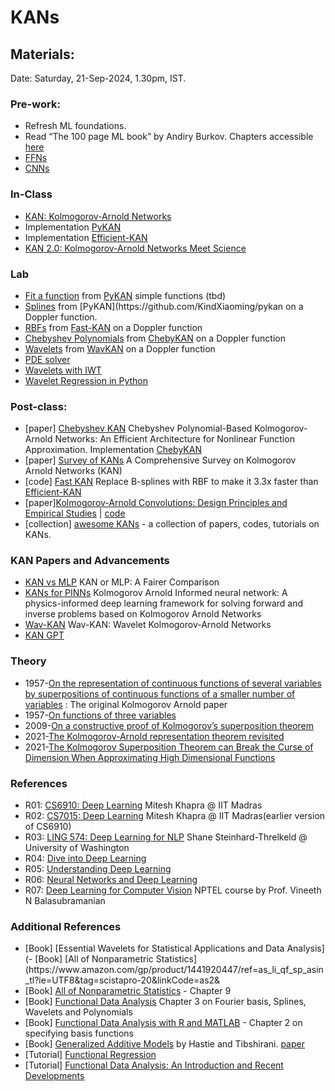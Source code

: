 # KANs {.unnumbered}

## Materials:
Date: Saturday, 21-Sep-2024, 1.30pm, IST.

### Pre-work:

- Refresh ML foundations.
- Read "The 100 page ML book" by Andiry Burkov. Chapters accessible [here](https://themlbook.com/wiki/doku.php)
- [FFNs](./L01.qmd) 
- [CNNs](./L02.qmd) 



### In-Class

- [KAN: Kolmogorov-Arnold Networks](https://arxiv.org/abs/2404.19756)
- Implementation [PyKAN](https://github.com/KindXiaoming/pykan)
- Implementation [Efficient-KAN](https://github.com/Blealtan/efficient-kan)
- [KAN 2.0: Kolmogorov-Arnold Networks Meet Science](https://arxiv.org/abs/2408.10205)

    
### Lab

- [Fit a function](./../notebooks/02-01-KAN-Intro.ipynb) from [PyKAN](https://github.com/KindXiaoming/pykan) simple functions (tbd)
- [Splines](./../notebooks/02-02-KAN-Splines.ipynb) from [PyKAN](https://github.com/KindXiaoming/pykan on a Doppler function. 
- [RBFs](./../notebooks/02-03-KAN-RBFs.ipynb) from [Fast-KAN](https://github.com/ZiyaoLi/fast-kan) on a Doppler function
- [Chebyshev Polynomials](./../notebooks/02-04-KAN-Chebyshev.ipynb) from [ChebyKAN](https://github.com/SynodicMonth/ChebyKAN) on a Doppler function
- [Wavelets](./../notebooks/02-05-KAN-Wavelets.ipynb) from [WavKAN](https://github.com/zavareh1/Wav-KAN) on a Doppler function
- [PDE solver](./../notebooks/02-07-KAN-PDE.ipynb)
- [Wavelets with IWT](./../notebooks/02-06-KAN-PyWavelets.ipynb)
- [Wavelet Regression in Python](https://github.com/jseabold/web-site/blob/master/content/notebooks/wavelet-regression-in-python.ipynb)

### Post-class:

- \[paper\] [Chebyshev KAN](https://arxiv.org/abs/2405.07200v1) Chebyshev Polynomial-Based Kolmogorov-Arnold Networks: An Efficient Architecture for Nonlinear Function Approximation. Implementation [ChebyKAN](https://github.com/SynodicMonth/ChebyKAN) 
- \[paper\] [Survey of KANs](https://arxiv.org/abs/2407.11075) A Comprehensive Survey on Kolmogorov Arnold Networks (KAN)
- \[code\] [Fast KAN](https://github.com/ZiyaoLi/fast-kan) Replace B-splines with RBF to make it 3.3x faster than [Efficient-KAN](https://github.com/Blealtan/efficient-kan) 
- \[paper\][Kolmogorov-Arnold Convolutions: Design Principles and Empirical Studies](https://arxiv.org/abs/2407.01092) | [code](https://github.com/IvanDrokin/torch-conv-kan)
- \[collection\] [awesome KANs](https://github.com/mintisan/awesome-kan) - a collection of papers, codes, tutorials on KANs.



### KAN Papers and Advancements

- [KAN vs MLP ](https://arxiv.org/abs/2407.16674) KAN or MLP: A Fairer Comparison
- [KANs for PINNs](https://arxiv.org/abs/2406.11045) Kolmogorov Arnold Informed neural network: A physics-informed deep learning framework for solving forward and inverse problems based on Kolmogorov Arnold Networks
- [Wav-KAN](https://arxiv.org/abs/2405.12832) Wav-KAN: Wavelet Kolmogorov-Arnold Networks
- [KAN GPT](https://github.com/AdityaNG/kan-gpt)

### Theory

- 1957-[On the representation of continuous functions of several variables by superpositions of continuous functions of a smaller number of variables](https://cs.uwaterloo.ca/~y328yu/classics/Kolmogorov57.pdf) : The original Kolmogorov Arnold paper
- 1957-[On functions of three variables](https://cs.uwaterloo.ca/~y328yu/classics/Arnold57.pdf)
- 2009-[On a constructive proof of Kolmogorov’s superposition theorem](https://ins.uni-bonn.de/media/public/publication-media/remonkoe.pdf?pk=82)
- 2021-[The Kolmogorov-Arnold representation theorem revisited](https://arxiv.org/abs/2007.15884)
- 2021-[The Kolmogorov Superposition Theorem can Break the Curse of Dimension When Approximating High Dimensional Functions](https://arxiv.org/pdf/2112.09963)

### References

- R01: [CS6910: Deep Learning](http://www.cse.iitm.ac.in/~miteshk/CS6910.html) Mitesh Khapra @ IIT Madras
- R02:  [CS7015: Deep Learning](https://www.cse.iitm.ac.in/~miteshk/CS7015_2019.html) Mitesh Khapra @ IIT Madras(earlier version of CS6910)
- R03: [LING 574: Deep Learning for NLP](https://www.shane.st/teaching/574/spr24/) Shane Steinhard-Threlkeld @ University of Washington
- R04: [Dive into Deep Learning](https://d2l.ai/index.html)
- R05: [Understanding Deep Learning](https://udlbook.github.io/udlbook/)
- R06: [Neural Networks and Deep Learning](http://neuralnetworksanddeeplearning.com/)
- R07: [Deep Learning for Computer Vision](https://archive.nptel.ac.in/noc/courses/noc20/SEM2/noc20-cs88/) NPTEL course by Prof. Vineeth N Balasubramanian

### Additional References

- \[Book\] [Essential Wavelets for Statistical Applications and Data Analysis](- \[Book\] [All of Nonparametric Statistics](https://www.amazon.com/gp/product/1441920447/ref=as_li_qf_sp_asin_tl?ie=UTF8&tag=scistapro-20&linkCode=as2&
- \[Book\] [All of Nonparametric Statistics](https://www.stat.cmu.edu/~larry/all-of-nonpar/index.html) - Chapter 9
- \[Book\] [Functional Data Analysis](https://link.springer.com/book/10.1007/b98888) Chapter 3 on Fourier basis, Splines, Wavelets and Polynomials
- \[Book\] [Functional Data Analysis with R and MATLAB](https://link.springer.com/book/10.1007/978-0-387-98185-7) - Chapter 2 on specifying basis functions 
- \[Book\] [Generalized Additive Models](https://www.taylorfrancis.com/books/mono/10.1201/9780203753781/generalized-additive-models-hastie) by Hastie and Tibshirani. [paper](https://projecteuclid.org/journals/statistical-science/volume-1/issue-3/Generalized-Additive-Models/10.1214/ss/1177013604.full)
- \[Tutorial\] [Functional Regression](https://arxiv.org/abs/1406.4068)
- \[Tutorial\] [Functional Data Analysis: An Introduction and Recent Developments](https://arxiv.org/abs/2312.05523)
